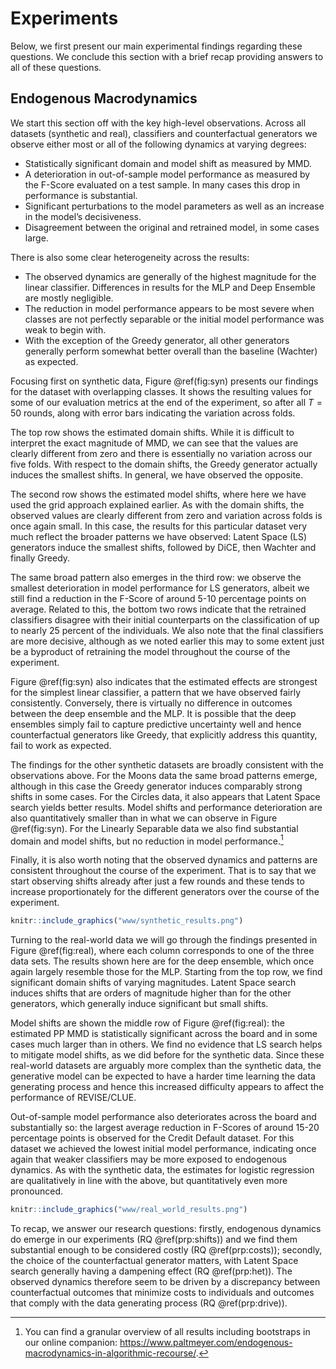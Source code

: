 # Experiments {#empirical-2}

Below, we first present our main experimental findings regarding these questions. We conclude this section with a brief recap providing answers to all of these questions.

## Endogenous Macrodynamics

We start this section off with the key high-level observations. Across all datasets (synthetic and real), classifiers and counterfactual generators we observe either most or all of the following dynamics at varying degrees:

- Statistically significant domain and model shift as measured by MMD. 
- A deterioration in out-of-sample model performance as measured by the F-Score evaluated on a test sample. In many cases this drop in performance is substantial.
- Significant perturbations to the model parameters as well as an increase in the model's decisiveness.
- Disagreement between the original and retrained model, in some cases large.

There is also some clear heterogeneity across the results: 

- The observed dynamics are generally of the highest magnitude for the linear classifier. Differences in results for the MLP and Deep Ensemble are mostly negligible. 
- The reduction in model performance appears to be most severe when classes are not perfectly separable or the initial model performance was weak to begin with.
- With the exception of the Greedy generator, all other generators generally perform somewhat better overall than the baseline (Wachter) as expected. 

Focusing first on synthetic data, Figure \@ref(fig:syn) presents our findings for the dataset with overlapping classes. It shows the resulting values for some of our evaluation metrics at the end of the experiment, so after all $T=50$ rounds, along with error bars indicating the variation across folds. 

The top row shows the estimated domain shifts. While it is difficult to interpret the exact magnitude of MMD, we can see that the values are clearly different from zero and there is essentially no variation across our five folds. With respect to the domain shifts, the Greedy generator actually induces the smallest shifts. In general, we have observed the opposite. 

The second row shows the estimated model shifts, where here we have used the grid approach explained earlier. As with the domain shifts, the observed values are clearly different from zero and variation across folds is once again small. In this case, the results for this particular dataset very much reflect the broader patterns we have observed: Latent Space (LS) generators induce the smallest shifts, followed by DiCE, then Wachter and finally Greedy. 

The same broad pattern also emerges in the third row: we observe the smallest deterioration in model performance for LS generators, albeit we still find a reduction in the F-Score of around 5-10 percentage points on average. Related to this, the bottom two rows indicate that the retrained classifiers disagree with their initial counterparts on the classification of up to nearly 25 percent of the individuals. We also note that the final classifiers are more decisive, although as we noted earlier this may to some extent just be a byproduct of retraining the model throughout the course of the experiment. 

Figure \@ref(fig:syn) also indicates that the estimated effects are strongest for the simplest linear classifier, a pattern that we have observed fairly consistently. Conversely, there is virtually no difference in outcomes between the deep ensemble and the MLP. It is possible that the deep ensembles simply fail to capture predictive uncertainty well and hence counterfactual generators like Greedy, that explicitly address this quantity, fail to work as expected.

The findings for the other synthetic datasets are broadly consistent with the observations above. For the Moons data the same broad patterns emerge, although in this case the Greedy generator induces comparably strong shifts in some cases. For the Circles data, it also appears that Latent Space search yields better results. Model shifts and performance deterioration are also quantitatively smaller than in what we can observe in Figure \@ref(fig:syn). For the Linearly Separable data we also find substantial domain and model shifts, but no reduction in model performance.^[You can find a granular overview of all results including bootstraps in our online companion: [https://www.paltmeyer.com/endogenous-macrodynamics-in-algorithmic-recourse/](https://www.paltmeyer.com/endogenous-macrodynamics-in-algorithmic-recourse/).] 

Finally, it is also worth noting that the observed dynamics and patterns are consistent throughout the course of the experiment. That is to say that we start observing shifts already after just a few rounds and these tends to increase proportionately for the different generators over the course of the experiment.

```r
knitr::include_graphics("www/synthetic_results.png")
```

Turning to the real-world data we will go through the findings presented in Figure \@ref(fig:real), where each column corresponds to one of the three data sets. The results shown here are for the deep ensemble, which once again largely resemble those for the MLP. Starting from the top row, we find significant domain shifts of varying magnitudes. Latent Space search induces shifts that are orders of magnitude higher than for the other generators, which generally induce significant but small shifts. 

Model shifts are shown the middle row of Figure \@ref(fig:real): the estimated PP MMD is statistically significant across the board and in some cases much larger than in others. We find no evidence that LS search helps to mitigate model shifts, as we did before for the synthetic data. Since these real-world datasets are arguably more complex than the synthetic data, the generative model can be expected to have a harder time learning the data generating process and hence this increased difficulty appears to affect the performance of REVISE/CLUE. 

Out-of-sample model performance also deteriorates across the board and substantially so: the largest average reduction in F-Scores of around 15-20 percentage points is observed for the Credit Default dataset. For this dataset we achieved the lowest initial model performance, indicating once again that weaker classifiers may be more exposed to endogenous dynamics. As with the synthetic data, the estimates for logistic regression are qualitatively in line with the above, but quantitatively even more pronounced.

```r
knitr::include_graphics("www/real_world_results.png")
```

To recap, we answer our research questions: firstly, endogenous dynamics do emerge in our experiments (RQ \@ref(prp:shifts)) and we find them substantial enough to be considered costly (RQ \@ref(prp:costs)); secondly, the choice of the counterfactual generator matters, with Latent Space search generally having a dampening effect (RQ \@ref(prp:het)). The observed dynamics therefore seem to be driven by a discrepancy between counterfactual outcomes that minimize costs to individuals and outcomes that comply with the data generating process (RQ \@ref(prp:drive)). 

